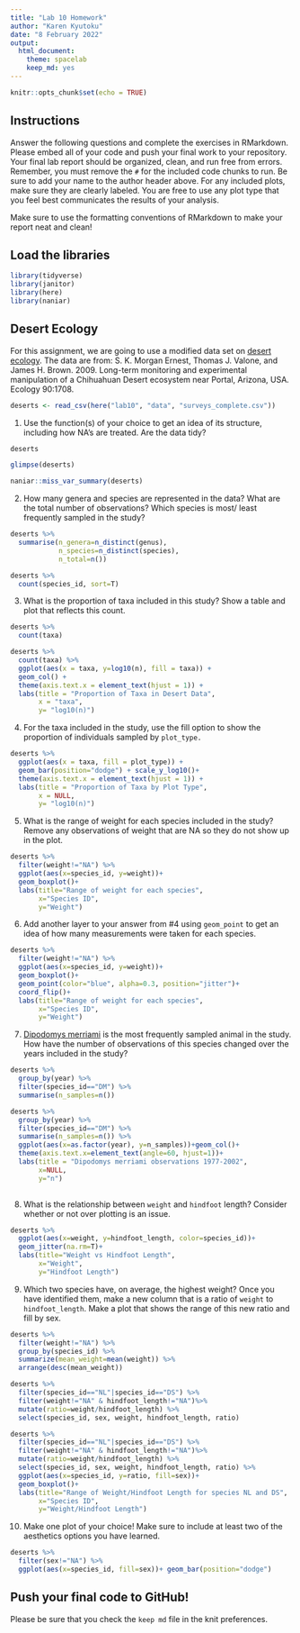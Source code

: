 ```yaml
---
title: "Lab 10 Homework"
author: "Karen Kyutoku"
date: "8 February 2022"
output:
  html_document: 
    theme: spacelab
    keep_md: yes
---
```


```r
knitr::opts_chunk$set(echo = TRUE)
```

## Instructions
Answer the following questions and complete the exercises in RMarkdown. Please embed all of your code and push your final work to your repository. Your final lab report should be organized, clean, and run free from errors. Remember, you must remove the `#` for the included code chunks to run. Be sure to add your name to the author header above. For any included plots, make sure they are clearly labeled. You are free to use any plot type that you feel best communicates the results of your analysis.  

Make sure to use the formatting conventions of RMarkdown to make your report neat and clean!  

## Load the libraries
```r
library(tidyverse)
library(janitor)
library(here)
library(naniar)
``` 

## Desert Ecology
For this assignment, we are going to use a modified data set on [desert ecology](http://esapubs.org/archive/ecol/E090/118/). The data are from: S. K. Morgan Ernest, Thomas J. Valone, and James H. Brown. 2009. Long-term monitoring and experimental manipulation of a Chihuahuan Desert ecosystem near Portal, Arizona, USA. Ecology 90:1708.
```r
deserts <- read_csv(here("lab10", "data", "surveys_complete.csv"))
```

1. Use the function(s) of your choice to get an idea of its structure, including how NA's are treated. Are the data tidy?  
```r
deserts
```

```r
glimpse(deserts)
```
```r
naniar::miss_var_summary(deserts)
```

2. How many genera and species are represented in the data? What are the total number of observations? Which species is most/ least frequently sampled in the study?
```r
deserts %>% 
  summarise(n_genera=n_distinct(genus),
            n_species=n_distinct(species),
            n_total=n())
```
```r
deserts %>% 
  count(species_id, sort=T)
```


3. What is the proportion of taxa included in this study? Show a table and plot that reflects this count.
```r
deserts %>% 
  count(taxa)
```
```r
deserts %>% 
  count(taxa) %>% 
  ggplot(aes(x = taxa, y=log10(n), fill = taxa)) +
  geom_col() +
  theme(axis.text.x = element_text(hjust = 1)) +
  labs(title = "Proportion of Taxa in Desert Data",
       x = "taxa",
       y= "log10(n)")
```

4. For the taxa included in the study, use the fill option to show the proportion of individuals sampled by `plot_type.`
```r
deserts %>% 
  ggplot(aes(x = taxa, fill = plot_type)) +
  geom_bar(position="dodge") + scale_y_log10()+
  theme(axis.text.x = element_text(hjust = 1)) +
  labs(title = "Proportion of Taxa by Plot Type",
       x = NULL,
       y= "log10(n)")
```


5. What is the range of weight for each species included in the study? Remove any observations of weight that are NA so they do not show up in the plot.
```r
deserts %>% 
  filter(weight!="NA") %>% 
  ggplot(aes(x=species_id, y=weight))+ 
  geom_boxplot()+
  labs(title="Range of weight for each species",
       x="Species ID",
       y="Weight")
```

6. Add another layer to your answer from #4 using `geom_point` to get an idea of how many measurements were taken for each species.
```r
deserts %>% 
  filter(weight!="NA") %>% 
  ggplot(aes(x=species_id, y=weight))+ 
  geom_boxplot()+
  geom_point(color="blue", alpha=0.3, position="jitter")+
  coord_flip()+
  labs(title="Range of weight for each species",
       x="Species ID",
       y="Weight")

```


7. [Dipodomys merriami](https://en.wikipedia.org/wiki/Merriam's_kangaroo_rat) is the most frequently sampled animal in the study. How have the number of observations of this species changed over the years included in the study?
```r
deserts %>% 
  group_by(year) %>% 
  filter(species_id=="DM") %>% 
  summarise(n_samples=n())
```
```r
deserts %>% 
  group_by(year) %>% 
  filter(species_id=="DM") %>% 
  summarise(n_samples=n()) %>% 
  ggplot(aes(x=as.factor(year), y=n_samples))+geom_col()+
  theme(axis.text.x=element_text(angle=60, hjust=1))+
  labs(title = "Dipodomys merriami observations 1977-2002",
       x=NULL,
       y="n")
  
```

8. What is the relationship between `weight` and `hindfoot` length? Consider whether or not over plotting is an issue.
```r
deserts %>% 
  ggplot(aes(x=weight, y=hindfoot_length, color=species_id))+
  geom_jitter(na.rm=T)+
  labs(title="Weight vs Hindfoot Length",
       x="Weight",
       y="Hindfoot Length")
```


9. Which two species have, on average, the highest weight? Once you have identified them, make a new column that is a ratio of `weight` to `hindfoot_length`. Make a plot that shows the range of this new ratio and fill by sex.
```r
deserts %>% 
  filter(weight!="NA") %>% 
  group_by(species_id) %>% 
  summarize(mean_weight=mean(weight)) %>% 
  arrange(desc(mean_weight))
```
```r
deserts %>% 
  filter(species_id=="NL"|species_id=="DS") %>% 
  filter(weight!="NA" & hindfoot_length!="NA")%>% 
  mutate(ratio=weight/hindfoot_length) %>% 
  select(species_id, sex, weight, hindfoot_length, ratio)
```
```r
deserts %>% 
  filter(species_id=="NL"|species_id=="DS") %>% 
  filter(weight!="NA" & hindfoot_length!="NA")%>% 
  mutate(ratio=weight/hindfoot_length) %>% 
  select(species_id, sex, weight, hindfoot_length, ratio) %>% 
  ggplot(aes(x=species_id, y=ratio, fill=sex))+
  geom_boxplot()+
  labs(title="Range of Weight/Hindfoot Length for species NL and DS",
       x="Species ID",
       y="Weight/Hindfoot Length")
```


10. Make one plot of your choice! Make sure to include at least two of the aesthetics options you have learned.
```r
deserts %>% 
  filter(sex!="NA") %>% 
  ggplot(aes(x=species_id, fill=sex))+ geom_bar(position="dodge")

```

## Push your final code to GitHub!
Please be sure that you check the `keep md` file in the knit preferences. 